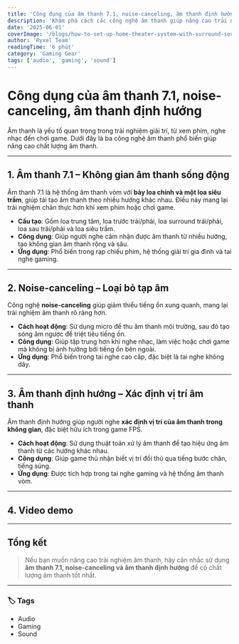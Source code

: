 ---
title: 'Công dụng của âm thanh 7.1, noise-canceling, âm thanh định hướng'
description: 'Khám phá cách các công nghệ âm thanh giúp nâng cao trải nghiệm nghe nhạc, xem phim và chơi game.'
date: '2025-06-01'
coverImage: '/blogs/how-to-set-up-home-theater-system-with-surround-sound.jpg'
author: 'Ryxel Team'
readingTime: '6 phút'
category: 'Gaming Gear'
tags: ['audio', 'gaming', 'sound']
---


# Công dụng của âm thanh 7.1, noise-canceling, âm thanh định hướng

Âm thanh là yếu tố quan trọng trong trải nghiệm giải trí, từ xem phim, nghe nhạc đến chơi game. Dưới đây là ba công nghệ âm thanh phổ biến giúp nâng cao chất lượng âm thanh.

---

## 1. Âm thanh 7.1 – Không gian âm thanh sống động
Âm thanh 7.1 là hệ thống âm thanh vòm với **bảy loa chính và một loa siêu trầm**, giúp tái tạo âm thanh theo nhiều hướng khác nhau. Điều này mang lại trải nghiệm chân thực hơn khi xem phim hoặc chơi game.

- **Cấu tạo**: Gồm loa trung tâm, loa trước trái/phải, loa surround trái/phải, loa sau trái/phải và loa siêu trầm.
- **Công dụng**: Giúp người nghe cảm nhận được âm thanh từ nhiều hướng, tạo không gian âm thanh rộng và sâu.
- **Ứng dụng**: Phổ biến trong rạp chiếu phim, hệ thống giải trí gia đình và tai nghe gaming.

---

## 2. Noise-canceling – Loại bỏ tạp âm
Công nghệ **noise-canceling** giúp giảm thiểu tiếng ồn xung quanh, mang lại trải nghiệm âm thanh rõ ràng hơn.

- **Cách hoạt động**: Sử dụng micro để thu âm thanh môi trường, sau đó tạo sóng âm ngược để triệt tiêu tiếng ồn.
- **Công dụng**: Giúp tập trung hơn khi nghe nhạc, làm việc hoặc chơi game mà không bị ảnh hưởng bởi tiếng ồn bên ngoài.
- **Ứng dụng**: Phổ biến trong tai nghe cao cấp, đặc biệt là tai nghe không dây.

---

## 3. Âm thanh định hướng – Xác định vị trí âm thanh
Âm thanh định hướng giúp người nghe **xác định vị trí của âm thanh trong không gian**, đặc biệt hữu ích trong game FPS.

- **Cách hoạt động**: Sử dụng thuật toán xử lý âm thanh để tạo hiệu ứng âm thanh từ các hướng khác nhau.
- **Công dụng**: Giúp game thủ nhận biết vị trí đối thủ qua tiếng bước chân, tiếng súng.
- **Ứng dụng**: Được tích hợp trong tai nghe gaming và hệ thống âm thanh vòm.

---

## 4. Video demo

<YoutubeEmbed videoId="dQw4w9WgXcQ" />

---

## Tổng kết

> Nếu bạn muốn nâng cao trải nghiệm âm thanh, hãy cân nhắc sử dụng **âm thanh 7.1, noise-canceling và âm thanh định hướng** để có chất lượng âm thanh tốt nhất.

---

### 🏷️ Tags

- Audio
- Gaming
- Sound